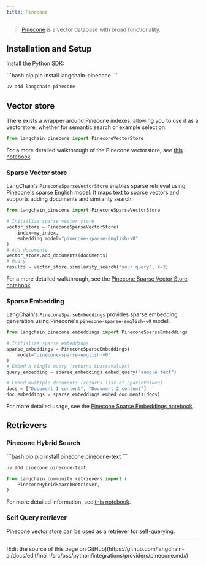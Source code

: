```yaml
---
title: Pinecone
---
```


>[Pinecone](https://docs.pinecone.io/docs/overview) is a vector database with broad functionality.


## Installation and Setup

Install the Python SDK:

<CodeGroup>
```bash pip
pip install langchain-pinecone
```

```bash uv
uv add langchain-pinecone
```
</CodeGroup>


## Vector store

There exists a wrapper around Pinecone indexes, allowing you to use it as a vectorstore,
whether for semantic search or example selection.

```python
from langchain_pinecone import PineconeVectorStore
```

For a more detailed walkthrough of the Pinecone vectorstore, see [this notebook](/oss/python/integrations/vectorstores/pinecone)

### Sparse Vector store

LangChain's `PineconeSparseVectorStore` enables sparse retrieval using Pinecone's sparse English model. It maps text to sparse vectors and supports adding documents and similarity search.

```python
from langchain_pinecone import PineconeSparseVectorStore

# Initialize sparse vector store
vector_store = PineconeSparseVectorStore(
    index=my_index,
    embedding_model="pinecone-sparse-english-v0"
)
# Add documents
vector_store.add_documents(documents)
# Query
results = vector_store.similarity_search("your query", k=3)
```

For a more detailed walkthrough, see the [Pinecone Sparse Vector Store notebook](/oss/python/integrations/vectorstores/pinecone_sparse).

### Sparse Embedding

LangChain's `PineconeSparseEmbeddings` provides sparse embedding generation using Pinecone's `pinecone-sparse-english-v0` model.

```python
from langchain_pinecone.embeddings import PineconeSparseEmbeddings

# Initialize sparse embeddings
sparse_embeddings = PineconeSparseEmbeddings(
    model="pinecone-sparse-english-v0"
)
# Embed a single query (returns SparseValues)
query_embedding = sparse_embeddings.embed_query("sample text")

# Embed multiple documents (returns list of SparseValues)
docs = ["Document 1 content", "Document 2 content"]
doc_embeddings = sparse_embeddings.embed_documents(docs)
```

For more detailed usage, see the [Pinecone Sparse Embeddings notebook](/oss/python/integrations/vectorstores/pinecone_sparse).


## Retrievers

### Pinecone Hybrid Search

<CodeGroup>
```bash pip
pip install pinecone pinecone-text
```

```bash uv
uv add pinecone pinecone-text
```
</CodeGroup>

```python
from langchain_community.retrievers import (
    PineconeHybridSearchRetriever,
)
```

For more detailed information, see [this notebook](/oss/python/integrations/retrievers/pinecone_hybrid_search).


### Self Query retriever

Pinecone vector store can be used as a retriever for self-querying.

---

<Callout icon="pen-to-square" iconType="regular">
  [Edit the source of this page on GitHub](https://github.com/langchain-ai/docs/edit/main/src/oss/python/integrations/providers/pinecone.mdx)
</Callout>
